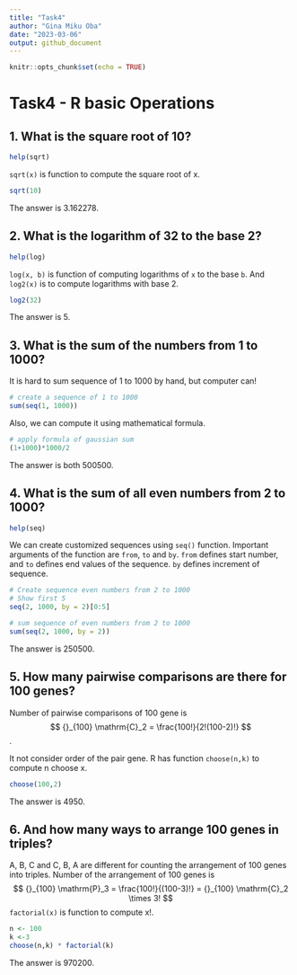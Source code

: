 ```yaml
---
title: "Task4"
author: "Gina Miku Oba"
date: "2023-03-06"
output: github_document
---
```


```r
knitr::opts_chunk$set(echo = TRUE)
```

# Task4 - R basic Operations

## 1.  What is the square root of 10?

```r
help(sqrt)
```

`sqrt(x)` is function to compute the square root of x.

```r
sqrt(10)
```

The answer is 3.162278.

## 2.  What is the logarithm of 32 to the base 2?
```r
help(log)
```

`log(x, b)` is function of computing logarithms of `x` to the base `b`. And `log2(x)` is to compute logarithms with base 2.

```r
log2(32)
```

The answer is 5.

## 3.  What is the sum of the numbers from 1 to 1000?
It is hard to sum sequence of 1 to 1000 by hand, but computer can!

```r
# create a sequence of 1 to 1000
sum(seq(1, 1000))
```

Also, we can compute it using mathematical formula.
```r
# apply formula of gaussian sum
(1+1000)*1000/2
```
The answer is both 500500.

## 4.  What is the sum of all even numbers from 2 to 1000?

```r
help(seq)
```

We can create customized sequences using `seq()` function. Important arguments of the function are `from`, `to` and `by`. `from` defines start number, and `to` defines end values of the sequence. `by` defines increment of sequence.

```r
# Create sequence even numbers from 2 to 1000
# Show first 5
seq(2, 1000, by = 2)[0:5]
```

```r
# sum sequence of even numbers from 2 to 1000
sum(seq(2, 1000, by = 2))
```

The answer is 250500.

## 5.  How many pairwise comparisons are there for 100 genes?
Number of pairwise comparisons of 100 gene is 
$$
{}_{100} \mathrm{C}_2 = \frac{100!}{2!(100-2)!}
$$.

It not consider order of the pair gene. R has function `choose(n,k)` to compute n choose x. 

```r
choose(100,2)
```

The answer is 4950.

## 6. And how many ways to arrange 100 genes in triples?
A, B, C and C, B, A are different for counting the arrangement of 100 genes into triples. Number of the arrangement of 100 genes is 
$$
{}_{100} \mathrm{P}_3 = \frac{100!}{(100-3)!} = {}_{100} \mathrm{C}_2 \times 3!
$$
`factorial(x)` is function to compute x!.

```r
n <- 100
k <-3
choose(n,k) * factorial(k)
```
The answer is 970200.

